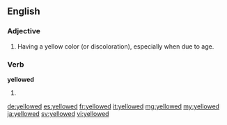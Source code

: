 ==English==

===Adjective===
{{en-adj}}

# Having a yellow color (or discoloration), especially when due to age.

===Verb===
'''yellowed'''

# {{past of|yellow}}

[[de:yellowed]]
[[es:yellowed]]
[[fr:yellowed]]
[[it:yellowed]]
[[mg:yellowed]]
[[my:yellowed]]
[[ja:yellowed]]
[[sv:yellowed]]
[[vi:yellowed]]